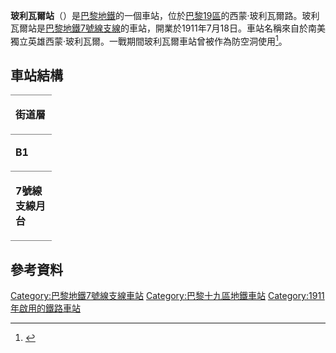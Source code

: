 {{expand|time=2016-03-09T01:54:34+00:00}}
{{refimprove|time=2016-03-09T01:54:34+00:00}}
{{Infobox station
| name                = 玻利瓦爾
| symbol_location     = paris
| symbol              = m
| symbol2             = 
| type                = [[巴黎地鐵|巴黎地鐵]]車站
| image               = [[File:Metro_de_Paris_-_Ligne_7bis_-_Bolivar_02.jpg|275px]]
| alt                 = 
| caption             = 
| other_name          = 
| address             = [[巴黎19區|巴黎19區]]
| borough             = [[法蘭西島|法蘭西島]]
| country             = 法國
| iso_region          = FR_scale:2000
| coordinates_display = title
| coordinates_format  = dms
| latd  = 48.880502| latm  = | lats  = | latNS  = 
| longd = 2.374922| longm = | longs = | longEW = 
| coordinates         = 
| owned               = [[RATP|RATP]]
| operator            = [[RATP|RATP]]
| line                = 
| disabled            = 
| zone                = 1
| opened              = {{Start-date|1911年7月18日}}
| closed              = <!-- {{End date|YYYY|MM|DD|df=y}} -->
| services            = 
| map_type            = France Paris
}}
'''玻利瓦爾站'''（{{lang-fr|Bolivar}}）是[[巴黎地鐵|巴黎地鐵]]的一個車站，位於[[巴黎19區|巴黎19區]]的西蒙·玻利瓦爾路。玻利瓦爾站是[[巴黎地鐵7號線支線|巴黎地鐵7號線支線]]的車站，開業於1911年7月18日。車站名稱來自於南美獨立英雄西蒙·玻利瓦爾。一戰期間玻利瓦爾車站曾被作為防空洞使用<ref>{{cite book|first=Jean  |last=Robert |title=Notre métro ("Our metro")|page=102| language=fr}}</ref>。
== 車站結構 ==
{| border=0 cellspacing=0 cellpadding=3
|style="border-bottom:solid 1px gray;border-top:solid 1px gray;" width=50 valign=top|'''街道層'''
|-
|style="border-bottom:solid 1px gray;border-top:solid 1px gray;" width=50 valign=top|'''B1'''
|style="border-top:solid 1px gray;border-bottom:solid 1px gray;" width=100 valign=top|月台連接夾層
|-
|style="border-bottom:solid 1px gray;" width=50 rowspan=10 valign=top|'''7號線支線月台'''
|style="border-top:solid 1px gray;border-right:solid 2px black;border-left:solid 2px black;border-bottom:solid 2px black;" colspan=2|<center><small>[[側式月台|側式月台]]，右側開門</small></center>
|-
|style="border-bottom:solid 1px gray;" width=100|內行
|style="border-bottom:solid 1px gray;" width=390|{{arrow|L}} [[File:Metro-M.svg|16x16px]][[File:Paris_Metro_7_bis.svg|16x16px]]往[[路易·布朗克站|路易·布朗克]]<small>（[[饒勒斯站|饒勒斯]]）</small>
|-
|外行
|{{arrow|R}} [[File:Metro-M.svg|16x16px]][[File:Paris_Metro_7_bis.svg|16x16px]]往[[佩聖熱爾維站|佩聖熱爾維]]<small>（[[肖蒙山丘站|肖蒙山丘]]）</small>
|-
|style="border-top:solid 2px black;border-right:solid 2px black;border-left:solid 2px black;border-bottom:solid 1px gray;" colspan=2|<center><small>[[側式月台|側式月台]]，右側開門</small></center>
|}

==參考資料==
{{reflist}}

{{commons category|Bolivar (Paris Metro)}}
{{巴黎地鐵7號線支線}}
{{DEFAULTSORT:Bolivar}}
[[Category:巴黎地鐵7號線支線車站|Category:巴黎地鐵7號線支線車站]]
[[Category:巴黎十九區地鐵車站|Category:巴黎十九區地鐵車站]]
[[Category:1911年啟用的鐵路車站|Category:1911年啟用的鐵路車站]]